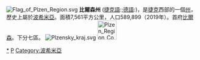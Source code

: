 [[File:Flag_of_Plzen_Region.svg|right]]
'''比爾森州''' ([[捷克語|捷克語]]:'''{{lang|cs|Plzeňský kraj}}''';[[德語|德語]]:'''{{lang|de|Region Pilsen}}''')，是[[捷克|捷克]]西部的一個[[捷克行政區劃|州]]，歷史上屬於[[波希米亞|波希米亞]]。面積7,561平方公里，人口589,899（2019年）。首府[[比爾森|比爾森]]。下分七區。
[[File:Plzensky_kraj.svg|right]]
[[File:Plzen_Region_CoA_CZ.svg|50px]]
{{捷克行政區劃|nocat}}

[[Category:比尔森州|*]]
[[Category:捷克州份|P]]
[[Category:波希米亞|Category:波希米亞]]